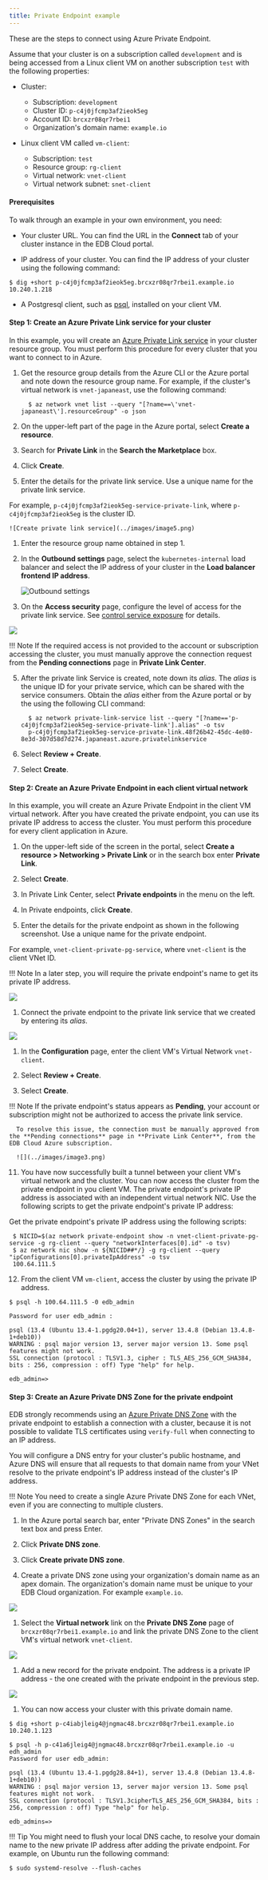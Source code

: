 ```yaml
---
title: Private Endpoint example
---
```


These are the steps to connect using Azure Private Endpoint. 

Assume that your cluster is on a subscription called `development` and is being accessed from a Linux client VM on another subscription `test` with the following properties:

- Cluster:
  - Subscription: `development`
  - Cluster ID: `p-c4j0jfcmp3af2ieok5eg` 
  - Account ID: `brcxzr08qr7rbei1` 
  - Organization's domain name: `example.io` 


- Linux client VM called `vm-client`:
  - Subscription: `test`
  - Resource group: `rg-client`
  - Virtual network: `vnet-client`
  - Virtual network subnet: `snet-client`

#### Prerequisites

To walk through an example in your own environment, you need:

- Your cluster URL. You can find the URL in the **Connect** tab of your cluster instance in the EDB Cloud portal.
 
- IP address of your cluster. You can find the IP address of your cluster using the following command:

 ```
 $ dig +short p-c4j0jfcmp3af2ieok5eg.brcxzr08qr7rbei1.example.io 
 10.240.1.218
 ```
 
- A Postgresql client, such as [psql](https://www.postgresql.org/download/), installed on your client VM.

#### Step 1: Create an Azure Private Link service for your cluster
 
  In this example, you will create an [Azure Private Link service](https://docs.microsoft.com/en-us/azure/private-link/private-link-service-overview) in your cluster resource group. You must perform this procedure for every cluster that you want to connect to in Azure.

  1. Get the resource group details from the Azure CLI or the Azure portal and note down the resource group name. For example, if the cluster's virtual network is `vnet-japaneast`, use the following command: 
 
     ```
       $ az network vnet list --query "[?name==\'vnet-japaneast\'].resourceGroup" -o json

     ```
  
  1. On the upper-left part of the page in the Azure portal, select **Create a resource**.
  
  1. Search for **Private Link** in the **Search the Marketplace** box.

  1. Click **Create**.

  1. Enter the details for the private link service. Use a unique name for the private link service. 
   
   For example, `p-c4j0jfcmp3af2ieok5eg-service-private-link`, where `p-c4j0jfcmp3af2ieok5eg` is the cluster ID. 
    
    ![Create private link service](../images/image5.png)

  1. Enter the resource group name obtained in step 1. 

  3. In the **Outbound settings** page, select the `kubernetes-internal` load balancer
    and select the IP address of your cluster in the **Load balancer frontend IP
    address**.

     ![Outbound settings](../images/image1.png)

  4. On the **Access security** page, configure the level of access for the private link service. See [control service exposure](https://docs.microsoft.com/en-us/azure/private-link/private-link-service-overview#control-service-exposure) for details.
  
   ![](../images/image21.png)  

   !!! Note
       If the required access is not provided to the account or subscription accessing the cluster, you must manually approve the connection request from the **Pending connections** page in **Private Link Center**.
   

  5. After the private link Service is created, note down its *alias*. The *alias* is the unique ID for your private service, which can be shared with the service consumers. Obtain the *alias* either from the Azure portal or by the using the following CLI command:

     ```
       $ az network private-link-service list --query "[?name=='p-c4j0jfcmp3af2ieok5eg-service-private-link'].alias" -o tsv
       p-c4j0jfcmp3af2ieok5eg-service-private-link.48f26b42-45dc-4e80-8e3d-307d58d7d274.japaneast.azure.privatelinkservice
     ```

  6. Select **Review + Create**.

  7. Select **Create**.

#### Step 2: Create an Azure Private Endpoint in each client virtual network

  In this example, you will create an Azure Private Endpoint in the client VM virtual network. After you have created the private endpoint, you can use its private IP address to access the cluster. You must perform this procedure for every client application in Azure.
  
  1. On the upper-left side of the screen in the portal, select **Create a resource > Networking > Private Link** or in the search box enter **Private Link**.
  
  1. Select **Create**.

  1. In Private Link Center, select **Private endpoints** in the menu on the left.

  1. In Private endpoints, click **Create**.

  1. Enter the details for the private endpoint as shown in the following screenshot. Use a unique name for the private endpoint. 
   
   For example, `vnet-client-private-pg-service`, where `vnet-client` is the client VNet ID. 
   
   !!! Note
       In a later step, you will require the private endpoint's name to get its private IP address.
   
   ![](../images/image12.png)

  1. Connect the private endpoint to the private link service that we created by entering its *alias*.

   ![](../images/image17.png)

  1. In the **Configuration** page, enter the client VM's Virtual Network `vnet-client`.

  1. Select **Review + Create**.

  7. Select **Create**.
   
   !!! Note
      If the private endpoint's status appears as **Pending**, your account or subscription might not be authorized to access the private link service. 
  
      To resolve this issue, the connection must be manually approved from the **Pending connections** page in **Private Link Center**, from the EDB Cloud Azure subscription.

      ![](../images/image3.png)


11. You have now successfully built a tunnel between your client VM's virtual network and the cluster. You can now access the cluster from the private endpoint in you client VM. The private endpoint's private IP address is associated with an independent virtual network NIC. Use the following scripts to get the private endpoint's private IP address:
   
   Get the private endpoint's private IP address using the following scripts:

 ```
  $ NICID=$(az network private-endpoint show -n vnet-client-private-pg-service -g rg-client --query "networkInterfaces[0].id" -o tsv)
  $ az network nic show -n ${NICID##*/} -g rg-client --query "ipConfigurations[0].privateIpAddress" -o tsv
  100.64.111.5
 ``` 

12. From the client VM `vm-client`, access the cluster by using the private IP address.

 ```
 $ psql -h 100.64.111.5 -0 edb_admin 
 
 Password for user edb_admin : 
 
 psql (13.4 (Ubuntu 13.4-1.pgdg20.04+1), server 13.4.8 (Debian 13.4.8-1+deb10)) 
 WARNING : psql major version 13, server major version 13. Some psql features might not work. 
 SSL connection (protocol : TLSV1.3, cipher : TLS_AES_256_GCM_SHA384, bits : 256, compression : off) Type "help" for help. 
 
 edb_admin=>

 ```

#### Step 3: Create an Azure Private DNS Zone for the private endpoint

EDB strongly recommends using an [Azure Private DNS Zone](https://docs.microsoft.com/en-us/azure/dns/private-dns-privatednszone) with the private endpoint to establish a connection with a cluster, because it is not possible to validate TLS certificates using `verify-full` when connecting to an IP address. 

You will configure a DNS entry for your cluster's public hostname, and Azure DNS will ensure that all requests to that domain name from your VNet resolve to the private endpoint's IP address instead of the cluster's IP address.

!!! Note
     You need to create a single Azure Private DNS Zone for each VNet, even if you are connecting to multiple clusters.
    

1. In the Azure portal search bar, enter "Private DNS Zones" in the search text box and press Enter.
 
1. Click **Private DNS zone**.

1. Click **Create private DNS zone**.

1. Create a private DNS zone using your organization's domain name as an apex domain. The organization's domain name must be unique to your EDB Cloud organization. For example `example.io`.
 
 ![](../images/image6.png)

1. Select the **Virtual network** link on the **Private DNS Zone** page of `brcxzr08qr7rbei1.example.io` and link the private DNS Zone to the client VM's virtual network
`vnet-client`.

 ![](../images/image10.png)

1. Add a new record for the private endpoint. The address is a private IP address - the one created with the private endpoint in the previous step.

 ![](../images/image4.png)

1. You can now access your cluster with this private domain name.

 ```
 $ dig +short p-c4iabjleig4@jngmac48.brcxzr08qr7rbei1.example.io 
 10.240.1.123 
       
 $ psql -h p-c41a6jleig4@jngmac48.brcxzr08qr7rbei1.example.io -u edh_admin      
 Password for user edb_admin: 
 
 psql (13.4 (Ubuntu 13.4-1.pgdg28.84+1), server 13.4.8 (Debian 13.4.8-1+deb10)) 
 WARNING : psql major version 13, server major version 13. Some psql features might not work. 
 SSL connection (protocol : TLSV1.3cipherTLS_AES_256_GCM_SHA384, bits : 256, compression : off) Type "help" for help. 
 
 edb_admins=>
 
 ```

 !!! Tip
    You might need to flush your local DNS cache, to resolve your domain name to the new private IP address after adding the private endpoint. For example, on Ubuntu run the following command:

  ```
  $ sudo systemd-resolve --flush-caches
  ```
